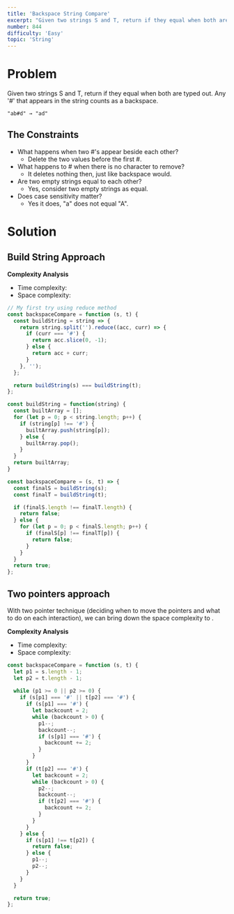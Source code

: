 ```yaml
---
title: 'Backspace String Compare'
excerpt: "Given two strings S and T, return if they equal when both are typed out. Any '#' that appears in the string counts as a backspace."
number: 844
difficulty: 'Easy'
topic: 'String'
---
```


<LeetCodeLink
  link="https://leetcode.com/problems/backspace-string-compare/"
  title="Backspace String Compare - LeetCode"
  description="Given two strings S and T, return if they equal when both are typed out. Any '#' that appears in the string counts as a backspace."
/>
<div style={{ padding: '15px' }}></div>

# Problem

Given two strings S and T, return if they equal when both are typed out. Any '#' that appears in the string counts as a backspace.

`"ab#d" → "ad"`

## The Constraints

- What happens when two #'s appear beside each other?
    - Delete the two values before the first #.
- What happens to # when there is no character to remove?
    - It deletes nothing then, just like backspace would.
- Are two empty strings equal to each other?
    - Yes, consider two empty strings as equal.
- Does case sensitivity matter?
    - Yes it does, "a" does not equal "A".

# Solution

## Build String Approach

**Complexity Analysis**

- Time complexity: <Math math="O(n + m)" />
- Space complexity: <Math math="O(n + m)" />

```jsx
// My first try using reduce method
const backspaceCompare = function (s, t) {
  const buildString = string => {
    return string.split('').reduce((acc, curr) => {
      if (curr === '#') {
        return acc.slice(0, -1);
      } else {
        return acc + curr;
      }
    }, '');
  };

  return buildString(s) === buildString(t);
};
```

```jsx
const buildString = function(string) {
  const builtArray = [];
  for (let p = 0; p < string.length; p++) {
    if (string[p] !== '#') {
      builtArray.push(string[p]);
    } else {
      builtArray.pop();
    }
  }
  return builtArray;
}

const backspaceCompare = (s, t) => {
  const finalS = buildString(s);
  const finalT = buildString(t);

  if (finalS.length !== finalT.length) {
    return false;
  } else {
    for (let p = 0; p < finalS.length; p++) {
      if (finalS[p] !== finalT[p]) {
        return false;
      }
    }
  }
  return true;
};
```

## Two pointers approach

With two pointer technique (deciding when to move the pointers and what to do on each interaction), we can bring down the space complexity to <Math math="O(1)" />.

**Complexity Analysis**

- Time complexity: <Math math="O(n + m)" />
- Space complexity: <Math math="O(1)" />

```jsx
const backspaceCompare = function (s, t) {
  let p1 = s.length - 1;
  let p2 = t.length - 1;
  
  while (p1 >= 0 || p2 >= 0) {
    if (s[p1] === '#' || t[p2] === '#') {
      if (s[p1] === '#') {
        let backcount = 2;
        while (backcount > 0) {
          p1--;
          backcount--;
          if (s[p1] === '#') {
            backcount += 2;
          }
        }
      }
      if (t[p2] === '#') {
        let backcount = 2;
        while (backcount > 0) {
          p2--;
          backcount--;
          if (t[p2] === '#') {
            backcount += 2;
          }
        }
      }
    } else {
      if (s[p1] !== t[p2]) {
        return false;
      } else {
        p1--;
        p2--;
      }
    }
  }

  return true;
};
```
